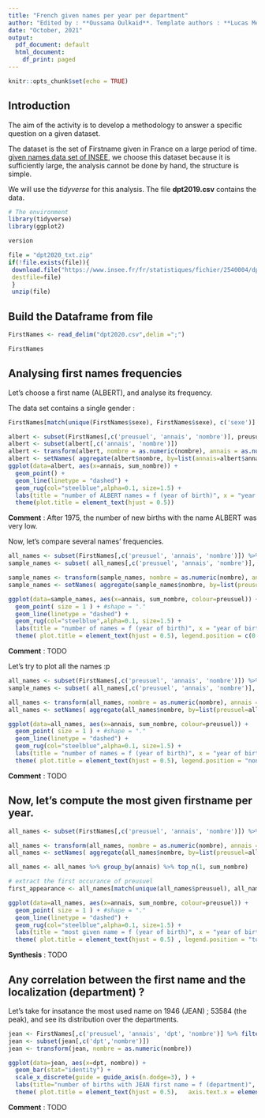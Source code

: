 ```yaml
---
title: "French given names per year per department"
author: "Edited by : **Oussama Oulkaid**. Template authors : **Lucas Mello Schnorr, Jean-Marc Vincent**"
date: "October, 2021"
output:
  pdf_document: default
  html_document:
    df_print: paged
---
```


```r
knitr::opts_chunk$set(echo = TRUE)
```

## Introduction
The aim of the activity is to develop a methodology to answer a specific question on a given dataset. 

The dataset is the set of Firstname given in France on a large period of time. 
[given names data set of INSEE](https://www.insee.fr/fr/statistiques/fichier/2540004), we choose this dataset because it is sufficiently large, the analysis cannot be done by hand, the structure is simple.

We will use the _tidyverse_ for this analysis. The file **dpt2019.csv** contains the data. 

```r
# The environment
library(tidyverse)
library(ggplot2)
```


```r
version
```

<!-- Read in R with this code. Note that you might need to install the `readr` package with the appropriate command. -->

<!-- ## Download Raw Data from the website -->
```r
file = "dpt2020_txt.zip"
if(!file.exists(file)){
 download.file("https://www.insee.fr/fr/statistiques/fichier/2540004/dpt2020_csv.zip",
 destfile=file)
 }
 unzip(file)
```

## Build the Dataframe from file
```r
FirstNames <- read_delim("dpt2020.csv",delim =";")
```
```r
FirstNames
```

<!-- Translation in english of variables names:  -->
<!-- sexe -> gender  -->
<!-- preusuel (prénom usuel) -> Firstname -->
<!-- annais (année de naissance) -> Birth year -->
<!-- dpt (département) -> department (administrative area unit) -->
<!-- nombre -> number -->

<!-- All of these following questions may need a preliminary analysis of the data, feel free to present answers and justifications in your own order and structure your report as it should be for a scientific report. -->

<!-- 1. Choose a firstname and analyse its frequency along time. Compare several firstnames frequency -->
<!-- 2. Establish, by gender, the most given firstname by year.  -->
<!-- 3. Make a short synthesis -->
<!-- 4. Advanced (not mandatory) : is the firstname correlated with the localization (department) ? What could be a method to analyze such a correlation. -->

<!-- The report should be a pdf knitted from a  notebook (around  3 pages including figures), the notebook and the report should be delivered. -->

## Analysing first names frequencies
Let's choose a first name (ALBERT), and analyse its frequency.

The data set contains a single gender :
```r
FirstNames[match(unique(FirstNames$sexe), FirstNames$sexe), c('sexe')]
```

```r
albert <- subset(FirstNames[,c('preusuel', 'annais', 'nombre')], preusuel == 'ALBERT') %>% group_by(annais) %>% filter(annais!='XXXX')
albert <- subset(albert[,c('annais', 'nombre')])
albert <- transform(albert, nombre = as.numeric(nombre), annais = as.numeric(annais))
albert <- setNames( aggregate(albert$nombre, by=list(annais=albert$annais), FUN=sum) , c('annais', 'sum_nombre') )
ggplot(data=albert, aes(x=annais, sum_nombre)) +
  geom_point() +
  geom_line(linetype = "dashed") +
  geom_rug(col="steelblue",alpha=0.1, size=1.5) +
  labs(title = "number of ALBERT names = f (year of birth)", x = "year of birth", y = "number of ALBERT names") +
  theme(plot.title = element_text(hjust = 0.5))
```
**Comment** : After 1975, the number of new births with the name ALBERT was very low.

Now, let's compare several names' frequencies.

```r
all_names <- subset(FirstNames[,c('preusuel', 'annais', 'nombre')]) %>% group_by(preusuel) %>% filter(annais!='XXXX')
sample_names <- subset( all_names[,c('preusuel', 'annais', 'nombre')], preusuel=='ALBERT' | preusuel=='CEDRIC' |preusuel=='_PRENOMS_RARES' | preusuel=='ARTHUR' )

sample_names <- transform(sample_names, nombre = as.numeric(nombre), annais = as.numeric(annais))
sample_names <- setNames( aggregate(sample_names$nombre, by=list(preusuel=sample_names$preusuel, annais=sample_names$annais), FUN=sum) , c('preusuel', 'annais', 'sum_nombre'))

ggplot(data=sample_names, aes(x=annais, sum_nombre, colour=preusuel)) +
  geom_point( size = 1 ) + #shape = "."
  geom_line(linetype = "dashed") +
  geom_rug(col="steelblue",alpha=0.1, size=1.5) +
  labs(title = "number of names = f (year of birth)", x = "year of birth", y = "number of names") +
  theme( plot.title = element_text(hjust = 0.5), legend.position = c(0.25, 0.75) )
```

**Comment** : TODO

Let's try to plot all the names :p
```r
all_names <- subset(FirstNames[,c('preusuel', 'annais', 'nombre')]) %>% filter(annais!='XXXX')
sample_names <- subset( all_names[,c('preusuel', 'annais', 'nombre')], preusuel=='ALBERT' | preusuel=='CEDRIC' |preusuel=='_PRENOMS_RARES' | preusuel=='ARTHUR' )

all_names <- transform(all_names, nombre = as.numeric(nombre), annais = as.numeric(annais))
all_names <- setNames( aggregate(all_names$nombre, by=list(preusuel=all_names$preusuel, annais=all_names$annais), FUN=sum) , c('preusuel', 'annais', 'sum_nombre'))

ggplot(data=all_names, aes(x=annais, sum_nombre, colour=preusuel)) +
  geom_point( size = 1 ) + #shape = "."
  geom_line(linetype = "dashed") +
  geom_rug(col="steelblue",alpha=0.1, size=1.5) +
  labs(title = "number of names = f (year of birth)", x = "year of birth", y = "number of names") +
  theme( plot.title = element_text(hjust = 0.5), legend.position = "none" )
```

**Comment** : TODO

## Now, let's compute the most given firstname per year.

```r
all_names <- subset(FirstNames[,c('preusuel', 'annais', 'nombre')]) %>% filter(annais!='XXXX')

all_names <- transform(all_names, nombre = as.numeric(nombre), annais = as.numeric(annais))
all_names <- setNames( aggregate(all_names$nombre, by=list(preusuel=all_names$preusuel, annais=all_names$annais), FUN=sum) , c('preusuel', 'annais', 'sum_nombre'))

all_names <- all_names %>% group_by(annais) %>% top_n(1, sum_nombre)

# extract the first occurance of preusuel
first_appearance <- all_names[match(unique(all_names$preusuel), all_names$preusuel),]

ggplot(data=all_names, aes(x=annais, sum_nombre, colour=preusuel)) +
  geom_point( size = 1 ) + #shape = "."
  geom_line(linetype = "dashed") +
  geom_rug(col="steelblue",alpha=0.1, size=1.5) +
  labs(title = "most given name = f (year of birth)", x = "year of birth", y = "most given name") +
  theme( plot.title = element_text(hjust = 0.5) , legend.position = "top" )
```

**Synthesis** : TODO

## Any correlation between the first name and the localization (department) ?
Let's take for insatance the most used name on 1946 (JEAN) ; 53584 (the peak), and see its distribution over the departments.

```r
jean <- FirstNames[,c('preusuel', 'annais', 'dpt', 'nombre')] %>% filter(preusuel=='JEAN', annais=='1946')
jean <- subset(jean[,c('dpt','nombre')])
jean <- transform(jean, nombre = as.numeric(nombre))

ggplot(data=jean, aes(x=dpt, nombre)) +
  geom_bar(stat="identity") +
  scale_x_discrete(guide = guide_axis(n.dodge=3), ) +
  labs(title="number of births with JEAN first name = f (department)", x="number of births with JEAN first name", y="department") +
  theme( plot.title = element_text(hjust = 0.5),   axis.text.x = element_text(size = 6), legend.position = "non")
```
**Comment** : TODO
















